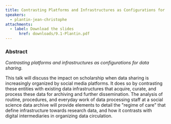 ```yaml
---
title: Contrasting Platforms and Infrastructures as Configurations for Data Sharing
speakers:
  - plantin-jean-christophe
attachments:
  - label: Download the slides
	  href: downloads/9.1-Plantin.pdf
---
```

### Abstract

*Contrasting platforms and infrastructures as configurations for data sharing.*

This talk will discuss the impact on scholarship when data sharing is increasingly organized by social media platforms. It does so by contrasting these entities with existing data infrastructures that acquire, curate, and process these data for archiving and further dissemination. The analysis of routine, procedures, and everyday work of data processing staff at a social science data archive will provide elements to detail the "regime of care" that define infrastructure towards research data, and how it contrasts with digital intermediaries in organizing data circulation.
